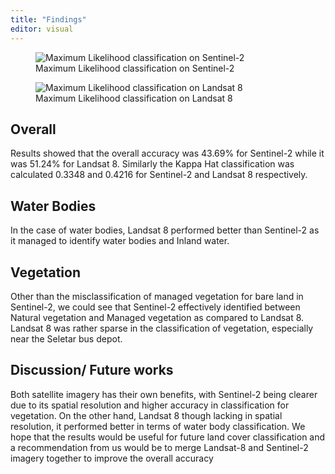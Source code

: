 ```yaml
---
title: "Findings"
editor: visual
---
```


::: {layout-ncol="2"}
![Maximum Likelihood classification on Sentinel-2](images/ML_S2.jpg)

![Maximum Likelihood classification on Landsat 8](images/L8_ML.jpg)
:::

## Overall

Results showed that the overall accuracy was 43.69% for Sentinel-2 while it was 51.24% for Landsat 8. Similarly the Kappa Hat classification was calculated 0.3348 and 0.4216 for Sentinel-2 and Landsat 8 respectively.

## Water Bodies

In the case of water bodies, Landsat 8 performed better than Sentinel-2 as it managed to identify water bodies and Inland water.

## Vegetation

Other than the misclassification of managed vegetation for bare land in Sentinel-2, we could see that Sentinel-2 effectively identified between Natural vegetation and Managed vegetation as compared to Landsat 8. Landsat 8 was rather sparse in the classification of vegetation, especially near the Seletar bus depot.

## Discussion/ Future works

Both satellite imagery has their own benefits, with Sentinel-2 being clearer due to its spatial resolution and higher accuracy in classification for vegetation. On the other hand, Landsat 8 though lacking in spatial resolution, it performed better in terms of water body classification. We hope that the results would be useful for future land cover classification and a recommendation from us would be to merge Landsat-8 and Sentinel-2 imagery together to improve the overall accuracy
